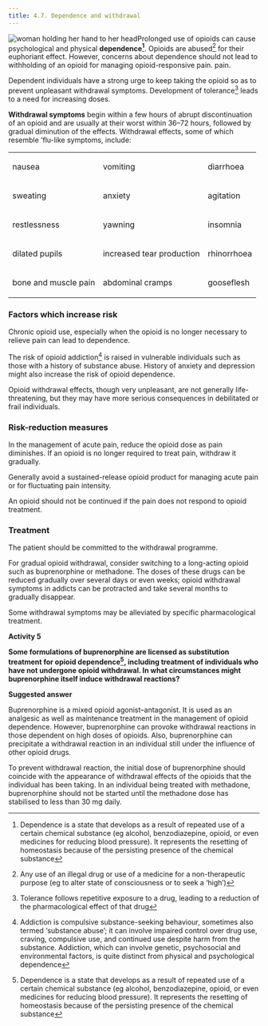 ```yaml
---
title: 4.7. Dependence and withdrawal
---
```



![woman holding her hand to her head](../../assets/con146658.jpg)Prolonged use of opioids can cause psychological and physical **dependence[^1]**. Opioids are abused[^2] for their euphoriant effect. However, concerns about dependence should not lead to withholding of an opioid for managing opioid-responsive pain. pain.

Dependent individuals have a strong urge to keep taking the opioid so as to prevent unpleasant withdrawal symptoms. Development of tolerance[^3] leads to a need for increasing doses.

**Withdrawal symptoms** begin within a few hours of abrupt discontinuation of an opioid and are usually at their worst within 36–72 hours, followed by gradual diminution of the effects. Withdrawal effects, some of which resemble ’flu-like symptoms, include:



<table>
 <tr>
  <td>
   <p>
    nausea
   </p>
  </td>
  <td>
   <p>
    vomiting
   </p>
  </td>
  <td>
   <p>
    diarrhoea
   </p>
  </td>
 </tr>
 <tr>
  <td>
   <p>
    sweating
   </p>
  </td>
  <td>
   <p>
    anxiety
   </p>
  </td>
  <td>
   <p>
    agitation
   </p>
  </td>
 </tr>
 <tr>
  <td>
   <p>
    restlessness
   </p>
  </td>
  <td>
   <p>
    yawning
   </p>
  </td>
  <td>
   <p>
    insomnia
   </p>
  </td>
 </tr>
 <tr>
  <td>
   <p>
    dilated pupils
   </p>
  </td>
  <td>
   <p>
    increased tear production
   </p>
  </td>
  <td>
   <p>
    rhinorrhoea
   </p>
  </td>
 </tr>
 <tr>
  <td>
   <p>
    bone and muscle pain
   </p>
  </td>
  <td>
   <p>
    abdominal cramps
   </p>
  </td>
  <td>
   <p>
    gooseflesh
   </p>
  </td>
 </tr>
</table>


### Factors which increase risk

Chronic opioid use, especially when the opioid is no longer necessary to relieve pain can lead to dependence.

The risk of opioid addiction[^4] is raised in vulnerable individuals such as those with a history of substance abuse. History of anxiety and depression might also increase the risk of opioid dependence.

Opioid withdrawal effects, though very unpleasant, are not generally life-threatening, but they may have more serious consequences in debilitated or frail individuals.

### Risk-reduction measures

In the management of acute pain, reduce the opioid dose as pain diminishes. If an opioid is no longer required to treat pain, withdraw it gradually.

Generally avoid a sustained-release opioid product for managing acute pain or for fluctuating pain intensity.

An opioid should not be continued if the pain does not respond to opioid treatment.

### Treatment

The patient should be committed to the withdrawal programme.

For gradual opioid withdrawal, consider switching to a long-acting opioid such as buprenorphine or methadone. The doses of these drugs can be reduced gradually over several days or even weeks; opioid withdrawal symptoms in addicts can be protracted and take several months to gradually disappear.

Some withdrawal symptoms may be alleviated by specific pharmacological treatment.

**Activity 5**

**Some formulations of buprenorphine are licensed as substitution treatment for opioid dependence[^5], including treatment of individuals who have not undergone opioid withdrawal. In what circumstances might buprenorphine itself induce withdrawal reactions?**

<Expander title="Reveal suggested answer...">
 <p>
  <strong>
   Suggested answer
  </strong>
 </p>
 <p>
  Buprenorphine is a mixed opioid agonist–antagonist. It is used as an analgesic as well as maintenance treatment in the management of opioid dependence. However, buprenorphine can provoke withdrawal reactions in those dependent on high doses of opioids. Also, buprenorphine can precipitate a withdrawal reaction in an individual still under the influence of other opioid drugs.
 </p>
 <p>
  To prevent withdrawal reaction, the initial dose of buprenorphine should coincide with the appearance of withdrawal effects of the opioids that the individual has been taking. In an individual being treated with methadone, buprenorphine should not be started until the methadone dose has stabilised to less than 30 mg daily.
 </p>
</Expander>





[^1]: Dependence is a state that develops as a result of repeated use of a certain chemical substance (eg alcohol, benzodiazepine, opioid, or even medicines for reducing blood pressure). It represents the resetting of homeostasis because of the persisting presence of the chemical substance


[^2]: Any use of an illegal drug or use of a medicine for a non-therapeutic purpose (eg to alter state of consciousness or to seek a ‘high’)


[^3]: Tolerance follows repetitive exposure to a drug, leading to a reduction of the pharmacological effect of that drug


[^4]: Addiction is compulsive substance-seeking behaviour, sometimes also termed ‘substance abuse’; it can involve impaired control over drug use, craving, compulsive use, and continued use despite harm from the substance. Addiction, which can involve genetic, psychosocial and environmental factors, is quite distinct from physical and psychological dependence


[^5]: Dependence is a state that develops as a result of repeated use of a certain chemical substance (eg alcohol, benzodiazepine, opioid, or even medicines for reducing blood pressure). It represents the resetting of homeostasis because of the persisting presence of the chemical substance
